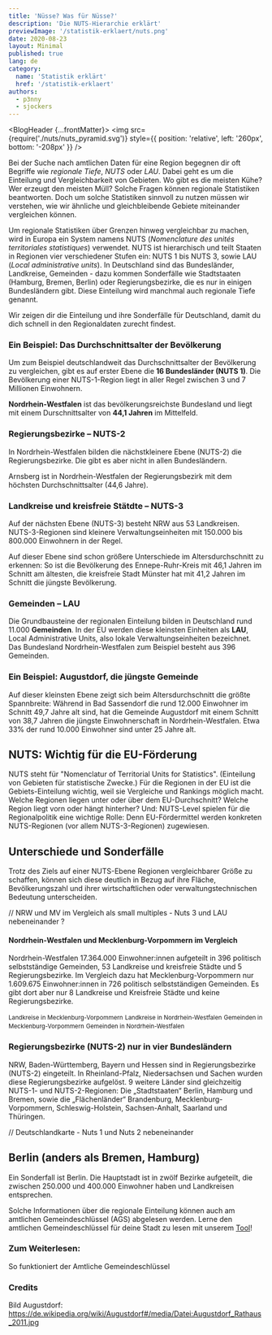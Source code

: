 ```yaml
---
title: 'Nüsse? Was für Nüsse?'
description: 'Die NUTS-Hierarchie erklärt'
previewImage: '/statistik-erklaert/nuts.png'
date: 2020-08-23
layout: Minimal
published: true
lang: de
category:
  name: 'Statistik erklärt'
  href: '/statistik-erklaert'
authors:
  - p3nny
  - sjockers
---
```



<BlogHeader {...frontMatter}>
  <img
    src={require('./nuts/nuts_pyramid.svg')}
    style={{ position: 'relative', left: '260px', bottom: '-208px' }}
  />
</BlogHeader>

<Container maxWidth="lg">

<BodyText>

Bei der Suche nach amtlichen Daten für eine Region begegnen dir oft Begriffe wie _regionale Tiefe_, _NUTS_ oder _LAU_. Dabei geht es um die Einteilung und Vergleichbarkeit von Gebieten. Wo gibt es die meisten Kühe? Wer erzeugt den meisten Müll? Solche Fragen können regionale Statistiken beantworten. Doch um solche Statistiken sinnvoll zu nutzen müssen wir verstehen, wie wir ähnliche und gleichbleibende Gebiete miteinander vergleichen können.

Um regionale Statistiken über Grenzen hinweg vergleichbar zu machen, wird in Europa ein System namens NUTS (_Nomenclature des unités territoriales statistiques_) verwendet. NUTS ist hierarchisch und teilt Staaten in Regionen vier verschiedener Stufen ein: NUTS 1 bis NUTS 3, sowie LAU (_Local administrative units_). In Deutschland sind das Bundesländer, Landkreise, Gemeinden - dazu kommen Sonderfälle wie Stadtstaaten (Hamburg, Bremen, Berlin) oder Regierungsbezirke, die es nur in einigen Bundesländern gibt. Diese Einteilung wird manchmal auch regionale Tiefe genannt.

Wir zeigen dir die Einteilung und ihre Sonderfälle für Deutschland, damit du dich schnell in den Regionaldaten zurecht findest.

</BodyText>
</Container>

<ScrollyMap>

<!-- -------------------------- Step 1: NUTS 1 -------------------------- -->

<ScrollyMapStep id="nuts1">

### Ein Beispiel: Das Durchschnittsalter der Bevölkerung

Um zum Beispiel deutschlandweit das Durchschnittsalter der Bevölkerung zu vergleichen, gibt es auf erster Ebene die **16&nbsp;Bundesländer (NUTS 1)**. Die Bevölkerung einer NUTS-1-Region liegt in aller Regel zwischen 3 und 7 Millionen Einwohnern.

**Nordrhein-Westfalen** ist das bevölkerungsreichste Bundesland und liegt mit einem Durschnittsalter von **44,1&nbsp;Jahren** im Mittelfeld.

<DatawrapperChart
  src="//datawrapper.dwcdn.net/WglMK/2/"
  title="Durchschnittsalter nach Bundesland"
/>

</ScrollyMapStep>

<!-- -------------------------- Step 2: NUTS 2 -------------------------- -->

<ScrollyMapStep id="nuts2">

### Regierungsbezirke – NUTS-2

In Nordrhein-Westfalen bilden die nächstkleinere Ebene (NUTS-2) die Regierungsbezirke. Die gibt es aber nicht in allen Bundesländern.

Arnsberg ist in Nordrhein-Westfalen der Regierungsbezirk mit dem höchsten Durchschnittsalter (44,6 Jahre).

<DatawrapperChart
  src="//datawrapper.dwcdn.net/gxPvP/1/"
  title="Durchschnittsalter in den Regierungsbezirken in NRW"
/>

</ScrollyMapStep>

<!-- -------------------------- Step 3: NUTS 3 -------------------------- -->

<ScrollyMapStep id="nuts3">

### Landkreise und kreisfreie Stätdte – NUTS-3

Auf der nächsten Ebene (NUTS-3) besteht NRW aus 53 Landkreisen. NUTS-3-Regionen sind kleinere Verwaltungseinheiten mit 150.000 bis 800.000 Einwohnern in der Regel.

Auf dieser Ebene sind schon größere Unterschiede im Altersdurchschnitt zu erkennen: So ist die Bevölkerung des Ennepe-Ruhr-Kreis mit 46,1 Jahren im Schnitt am ältesten, die kreisfreie Stadt Münster hat mit 41,2 Jahren im Schnitt die jüngste Bevölkerung.

<DatawrapperChart
  src="//datawrapper.dwcdn.net/WXRqq/2/"
  title="Durchschnittsalter in den Landkreisen in NRW"
/>

</ScrollyMapStep>

<!-- --------------------------- Step 4: LAU ---------------------------- -->

<ScrollyMapStep id="lau">

### Gemeinden – LAU

Die Grundbausteine der regionalen Einteilung bilden in Deutschland rund 11.000 **Gemeinden**. In der EU werden diese kleinsten Einheiten als **LAU**, Local Administrative Units, also lokale Verwaltungseinheiten bezeichnet. Das Bundesland Nordrhein-Westfalen zum Beispiel besteht aus 396 Gemeinden.

<DatawrapperChart
  src="//datawrapper.dwcdn.net/M3hLf/2/"
  title="Durchschnittsalter in den Gemeinden in NRW"
/>

</ScrollyMapStep>

<ScrollyMapStep id="lau-local">

### Ein Beispiel: Augustdorf, die jüngste Gemeinde

Auf dieser kleinsten Ebene zeigt sich beim Altersdurchschnitt die größte Spannbreite: Während in Bad Sassendorf die rund 12.000 Einwohner im Schnitt 49,7 Jahre alt sind, hat die Gemeinde Augustdorf mit einem Schnitt von 38,7 Jahren die jüngste Einwohnerschaft in Nordrhein-Westfalen. Etwa 33% der rund 10.000 Einwohner sind unter 25 Jahre alt.

</ScrollyMapStep>

</ScrollyMap>

<Container maxWidth="lg">
<BodyText>

## NUTS: Wichtig für die EU-Förderung

NUTS steht für "Nomenclatur of Territorial Units for Statistics". (Einteilung von Gebieten für statistische Zwecke.) Für die Regionen in der EU ist die Gebiets-Einteilung wichtig, weil sie Vergleiche und Rankings möglich macht. Welche Regionen liegen unter oder über dem EU-Durchschnitt? Welche Region liegt vorn oder hängt hinterher? Und: NUTS-Level spielen für die Regionalpolitik eine wichtige Rolle: Denn EU-Fördermittel werden konkreten NUTS-Regionen (vor allem NUTS-3-Regionen) zugewiesen.

## Unterschiede und Sonderfälle

Trotz des Ziels auf einer NUTS-Ebene Regionen vergleichbarer Größe zu schaffen, können sich diese deutlich in Bezug auf ihre Fläche, Bevölkerungszahl und ihrer wirtschaftlichen oder verwaltungstechnischen Bedeutung unterscheiden.

// NRW und MV im Vergleich als small multiples - Nuts 3 und LAU nebeneinander ?

<BodyTextAside>

#### Nordrhein-Westfalen und Mecklenburg-Vorpommern im Vergleich

Nordrhein-Westfalen 17.364.000 Einwohner:innen aufgeteilt in 396 politisch
selbstständige Gemeinden, 53 Landkreise und kreisfreie Städte und 5
Regierungsbezirke. Im Vergleich dazu hat Mecklenburg-Vorpommern nur 1.609.675
Einwohner:innen in 726 politisch selbstständigen Gemeinden. Es gibt dort aber
nur 8 Landkreise und Kreisfreie Städte und keine Regierungsbezirke.

</BodyTextAside>

<Grid container direction="row" justify="center" spacing={2}>
  <Grid item xs={12} sm={6}>
    <SimpleMap
      latitude={53.945}
      longitude={12.451}
      src="/geo/mvp_landkreise.json"
      zoom={6}
      width="100%"
      height="400px"
    />
    <small>Landkreise in Mecklenburg-Vorpommern</small>
  </Grid>
  <Grid item xs={12} sm={6}>
    <SimpleMap
      latitude={51.427}
      longitude={7.664}
      src="/geo/nrw_landkreise.json"
      width="100%"
      height="400px"
    />
    <small>Landkreise in Nordrhein-Westfalen</small>
  </Grid>
  <Grid item xs={12} sm={6}>
    <SimpleMap
      latitude={53.945}
      longitude={12.451}
      src="/geo/mvp_gemeinden.json"
      zoom={6}
      width="100%"
      height="400px"
    />
    <small>Gemeinden in Mecklenburg-Vorpommern</small>
  </Grid>
  <Grid item xs={12} sm={6}>
    <SimpleMap
      latitude={51.427}
      longitude={7.664}
      src="/geo/nrw_gemeinden.json"
      width="100%"
      height="400px"
    />
    <small>Gemeinden in Nordrhein-Westfalen</small>
  </Grid>
</Grid>

### Regierungsbezirke (NUTS-2) nur in vier Bundesländern

NRW, Baden-Württemberg, Bayern und Hessen sind in Regierungsbezirke (NUTS-2) eingeteilt. In Rheinland-Pfalz, Niedersachsen und Sachen wurden diese Regierungsbezirke aufgelöst. 9 weitere Länder sind gleichzeitig NUTS-1- und NUTS-2-Regionen: Die „Stadtstaaten“ Berlin, Hamburg und Bremen, sowie die „Flächenländer“ Brandenburg, Mecklenburg-Vorpommern, Schleswig-Holstein, Sachsen-Anhalt, Saarland und Thüringen.

// Deutschlandkarte - Nuts 1 und Nuts 2 nebeneinander

## Berlin (anders als Bremen, Hamburg)

Ein Sonderfall ist Berlin. Die Hauptstadt ist in zwölf Bezirke aufgeteilt, die zwischen 250.000 und 400.000 Einwohner haben und Landkreisen entsprechen.

Solche Informationen über die regionale Einteilung können auch am amtlichen Gemeindeschlüssel (AGS) abgelesen werden. Lerne den amtlichen Gemeindeschlüssel für deine Stadt zu lesen mit unserem [Tool](/statistik-erklaert/ags)!

<Grid container direction="row" justify="center" spacing={2}>
  <Grid item xs={12} sm={6}>
    <SimpleMap
      latitude={51.427}
      longitude={7.664}
      src="/geo/nrw_gemeinden.json"
      width="100%"
      height="400px"
    />
  </Grid>
  <Grid item xs={12} sm={6}>
    <SimpleMap src="/geo/bundeslaender.json" width="100%" height="400px" />
  </Grid>
</Grid>

### Zum Weiterlesen:

<ArrowLink href="/statistik-erklaert/ags">
  So funktioniert der Amtliche Gemeindeschlüssel
</ArrowLink>

### Credits

Bild Augustdorf: https://de.wikipedia.org/wiki/Augustdorf#/media/Datei:Augustdorf_Rathaus_2011.jpg

</BodyText>
</Container>
